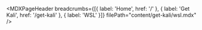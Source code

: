 
<MDXPageHeader
  breadcrumbs={[{ label: 'Home', href: '/' }, { label: 'Get Kali', href: '/get-kali' }, { label: 'WSL' }]}
  filePath="content/get-kali/wsl.mdx"
/>

